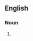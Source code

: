 {{also|party pooper}}
==English==

===Noun===
{{en-noun|head=[[party]]-[[pooper]]}}

# {{alternative spelling of|en|party pooper}}